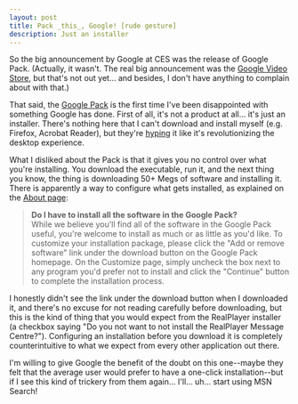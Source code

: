 ```yaml
---
layout: post
title: Pack _this_, Google! [rude gesture]
description: Just an installer
---
```


So the big announcement by Google at CES was the release of Google Pack. (Actually, it wasn't. The real big announcement was the [Google Video Store](http://www.google.com/press/pressrel/video_marketplace.html), but that's not out yet... and besides, I don't have anything to complain about with that.)  
  
That said, the [Google Pack](http://pack.google.com/) is the first time I've been disappointed with something Google has done. First of all, it's not a product at all... it's just an installer. There's nothing here that I can't download and install myself (e.g. Firefox, Acrobat Reader), but they're [hyping](http://googleblog.blogspot.com/2006/01/make-your-computer-just-work.html) it like it's revolutionizing the desktop experience.  
  
What I disliked about the Pack is that it gives you no control over what you're installing. You download the executable, run it, and the next thing you know, the thing is downloading 50+ Megs of software and installing it. There is apparently a way to configure what gets installed, as explained on the [About page](http://pack.google.com/about.html):  
  

> **Do I have to install all the software in the Google Pack?**  
> While we believe you'll find all of the software in the Google Pack useful, you're welcome to install as much or as little as you'd like. To customize your installation package, please click the "Add or remove software" link under the download button on the Google Pack homepage. On the Customize page, simply uncheck the box next to any program you'd prefer not to install and click the "Continue" button to complete the installation process.  

I honestly didn't see the link under the download button when I downloaded it, and there's no excuse for not reading carefully before downloading, but this is the kind of thing that you would expect from the RealPlayer installer (a checkbox saying "Do you not want to not install the RealPlayer Message Centre?"). Configuring an installation before you download it is completely counterintuitive to what we expect from every other application out there.  
  
I'm willing to give Google the benefit of the doubt on this one--maybe they felt that the average user would prefer to have a one-click installation--but if I see this kind of trickery from them again... I'll... uh... start using MSN Search!  
